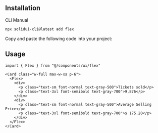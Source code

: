 <MDXHeader
  title="Flex"
  description="Creates a flex container which enables flex context for all its direct children."
/>

<ComponentPreview name="flex-demo" />

## Installation

<Tabs defaultValue="cli">

<TabsList>
  <TabsTrigger value="cli">CLI</TabsTrigger>
  <TabsTrigger value="manual">Manual</TabsTrigger>
</TabsList>

<TabsContent value="cli">

```bash
npx solidui-cli@latest add flex
```

</TabsContent>

<TabsContent value="manual">

<Step>Copy and paste the following code into your project: </Step>

<ComponentSource name="flex" />

</TabsContent>

</Tabs>

## Usage

```tsx
import { Flex } from "@/components/ui/flex"
```

```tsx
<Card class="w-full max-w-xs p-6">
  <Flex>
    <div>
      <p class="text-sm font-normal text-gray-500">Tickets sold</p>
      <p class="text-3xl font-semibold text-gray-700">9,876</p>
    </div>
    <div>
      <p class="text-sm font-normal text-gray-500">Average Selling Price</p>
      <p class="text-3xl font-semibold text-gray-700">$ 175.20</p>
    </div>
  </Flex>
</Card>
```
